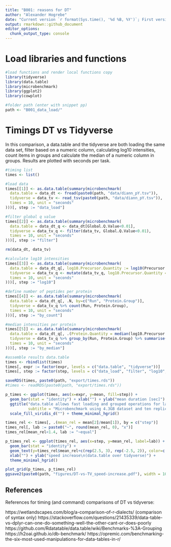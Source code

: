 ```yaml
---
title: "B001: reasons for DT"
author: "Alexander Hogrebe"
date: "Current version `r format(Sys.time(), '%d %B, %Y')`; First version 2022-01-29"
output: rmarkdown::github_document
editor_options: 
  chunk_output_type: console
---
```


# Load libraries and functions

```r

#load functions and render local functions copy
library(tidyverse)
library(data.table)
library(microbenchmark)
library(ggplot2)
library(cowplot)

#folder path (enter with snippet pp)
path <- "B001_data_load/"

```

# Timings DT vs Tidyverse

In this comparison, a data.table and the tidyverse are both loading the same data set, filter based on a numeric column, calculating log10 intensities, count items in groups and calculate the median of a numeric column in groups. Results are plotted with seconds per task.

```r

#timing list
times <- list()

#load data
times[[1]] <- as.data.table(summary(microbenchmark(
  data.table = data_dt <- fread(paste0(path, "data/diann_pY.tsv")),
  tidyverse = data_tv <- read_tsv(paste0(path, "data/diann_pY.tsv")),
  times = 10, unit = "seconds"
)))[, step := "data_load"]

#filter global q value
times[[2]] <- as.data.table(summary(microbenchmark(
  data.table = data_dt_q <- data_dt[Global.Q.Value<0.01],
  tidyverse = data_tv_q <- filter(data_tv, Global.Q.Value<0.01),
  times = 10, unit = "seconds"
)))[, step := "filter"]

rm(data_dt, data_tv)

#calculate log10 intensities
times[[3]] <- as.data.table(summary(microbenchmark(
  data.table = data_dt_q[, log10.Precursor.Quantity := log10(Precursor.Quantity)],
  tidyverse = data_tv_q <- mutate(data_tv_q, log10.Precursor.Quantity = log10(Precursor.Quantity)),
  times = 10, unit = "seconds"
)))[, step := "log10"]

#define number of peptides per protein
times[[4]] <- as.data.table(summary(microbenchmark(
  data.table = data_dt_q[, .N, by=c("Run", "Protein.Group")],
  tidyverse = data_tv_q %>% count(Run, Protein.Group),
  times = 10, unit = "seconds"
)))[, step := "by_count"]

#median intensities per protein
times[[5]] <- as.data.table(summary(microbenchmark(
  data.table = data_dt_q[, .(Protein.Quantity = median(log10.Precursor.Quantity, na.rm=T)), by=c("Run", "Protein.Group")],
  tidyverse = data_tv_q %>% group_by(Run, Protein.Group) %>% summarise(Protein.Quantity = median(log10.Precursor.Quantity, na.rm=T)),
  times = 10, unit = "seconds"
)))[, step := "by_median"]

#assemble results data.table
times <- rbindlist(times)
times[, expr := factor(expr, levels = c("data.table", "tidyverse"))]
times[, step := factor(step, levels = c("data_load", "filter", "log10", "by_count", "by_median"))]

saveRDS(times, paste0(path, "export/times.rds"))
#times <- readRDS(paste0(path, "export/times.rds"))

p_times <- ggplot(times, aes(x=expr, y=mean, fill=step)) +
  geom_bar(stat = "identity") + xlab("") + ylab("mean duration [sec]") +
  ggtitle("data.table allows fast loading and grouped operations for large data",
          subtitle = "Microbenchmark using 4.3GB dataset and ten replicates\nTest PC: Winx64, Intel i7-4790S, 32GB RAM, SSD") +
  scale_fill_viridis_d("") + theme_minimal_hgrid()

times_rel <- times[, .(mean_rel = mean[2]/mean[1]), by = c("step")]
times_rel[, lab := paste0("~", round(mean_rel, 0), "x")]
times_rel[mean_rel<1.4, lab := "~equal"]

p_times_rel <- ggplot(times_rel, aes(x=step, y=mean_rel, label=lab)) +
  geom_bar(stat = "identity") +
  geom_text(y=times_rel$mean_rel+c(rep(2.5, 3), rep(-2.5, 2)), color=c(rep("black", 3), rep("white", 2)), fontface = "bold") +
  xlab("") + ylab("speed increase\n(data.table over tidyverse)") +
  theme_minimal_hgrid()

```

```r

plot_grid(p_times, p_times_rel)
ggsave2(paste0(path, "figures/DT-vs-TV_speed-increase.pdf"), width = 10, height = 5)

```


## References

References for timing (and command) comparisons of DT vs tidyverse:

https://wetlandscapes.com/blog/a-comparison-of-r-dialects/ (comparison of syntax only)
https://stackoverflow.com/questions/21435339/data-table-vs-dplyr-can-one-do-something-well-the-other-cant-or-does-poorly
https://github.com/Rdatatable/data.table/wiki/Benchmarks-%3A-Grouping
https://h2oai.github.io/db-benchmark/
https://opremic.com/benchmarking-the-six-most-used-manipulations-for-data-tables-in-r/

